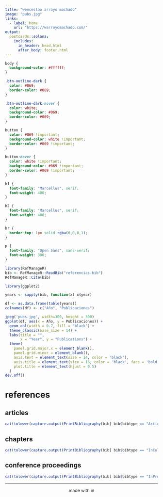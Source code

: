 ```yaml
---
title: "wenceslao arroyo machado"
image: "pubs.jpg"
links:
  - label: home
    url: "https://warroyomachado.com/"
output:
  postcards::solana:
    includes:
      in_header: head.html
      after_body: footer.html
---
```


```css
body {
  background-color: #ffffff;
}

.btn-outline-dark {
  color: #069;
  border-color: #069;
}

.btn-outline-dark:hover {
  color: white;
  background-color: #069;
  border-color: #069;
}

button {
  color: #069 !important;
  background-color: white !important;
  border-color: #069 !important;
}

button:hover {
  color: white !important;
  background-color: #069 !important;
  border-color: #069 !important;
} 

h1 {
  font-family: "Marcellus", serif;
  font-weight: 400;
}

h2 {
  font-family: "Marcellus", serif;
  font-weight: 400;
}

hr {
  border-top: 1px solid rgba(0,0,0,1);
}

p {
  font-family: "Open Sans", sans-serif;
  font-weight: 300;
}

```

```r
library(RefManageR)
bib <- RefManageR::ReadBib("referencias.bib")
RefManageR::Cite(bib)
```

```r
library(ggplot2)

years <- sapply(bib, function(x) x$year)

df <- as.data.frame(table(years))
colnames(df) <- c("Año", "Publicaciones")

jpeg('pubs.jpg', width=300, height = 300)
ggplot(df, aes(x = Año, y = Publicaciones)) +
  geom_col(width = 0.7, fill = "black") +
  theme_classic(base_size = 14) +
  labs(title = "",
       x = "Year", y = "Publications") +
  theme(
    panel.grid.major.x = element_blank(),
    panel.grid.minor = element_blank(),
    axis.text = element_text(size = 14, color = 'black'),
    axis.title = element_text(size = 16, color = 'black', face = 'bold'),
    plot.title = element_text(hjust = 0.5)
  )
dev.off()
```

# references

## articles

```r
cat(tolower(capture.output(PrintBibliography(bib[ bib$bibtype == "Article", ], .opts = list(sorting = "ydnt")))), sep = "\n")

```

## chapters

```r
cat(tolower(capture.output(PrintBibliography(bib[ bib$bibtype == "InCollection", ], .opts = list(sorting = "ydnt")))), sep = "\n")
```

## conference proceedings

```r
cat(tolower(capture.output(PrintBibliography(bib[ bib$bibtype == "InProceedings", ], .opts = list(sorting = "ydnt")))), sep = "\n")
```

<footer>

<hr>

<p style="text-align:center">made with <i class="fas fa-heart"></i> in <i class="fab fa-r-project"></i></p>

</footer>